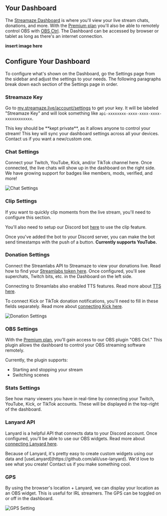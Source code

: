 
## Your Dashboard

The [Streamaze Dashboard](https://streamaze.live/dashboard) is where you'll view your live stream chats, donations, and more. With the [Premium plan](https://my.streamaze.live/account/upgrade) you'll also be able to remotely control OBS with [OBS Ctrl](/connections/obs-ctrl). The Dashboard can be accessed by browser or tablet as long as there's an internet connection.

**insert image here**

## Configure Your Dashboard

To configure what's shown on the Dashboard, go the Settings page from the sidebar and adjust the settings to your needs. The following paragraphs break down each section of the Settings page in order.

### Streamaze Key

Go to [my.streamaze.live/account/settings](https://my.streamaze.live/account/settings) to get your key. It will be labeled "Streamaze Key" and will look something like `api-xxxxxxxx-xxxx-xxxx-xxxx-xxxxxxxxxxxx`.

<Callout emoji="🔐">
    This key should be **kept private**, as it allows anyone to control your stream! This key will sync your dashboard settings across all your devices. Contact us if you want a new/custom one.
</Callout>

### Chat Settings

Connect your Twitch, YouTube, Kick, and/or TikTok channel here. Once connected, the live chats will show up in the dashboard on the right side. We have growing support for badges like members, mods, verified, and more!

![Chat Settings](/images/chat/chat-settings.png)

### Clip Settings

If you want to quickly clip moments from the live stream, you'll need to configure this section.

You'll also need to setup our Discord bot [here](/connections/discord-bot) to use the clip feature.

Once you've added the bot to your Discord server, you can make the bot send timestamps with the push of a button. **Currently supports YouTube.**

### Donation Settings

Connect the Streamlabs API to Streamaze to view your donations live. Read how to find your [Streamlabs token here](/connections/streamlabs-token). Once configured, you'll see superchats, Twitch bits, etc. in the Dashboard on the left side.

Connecting to Streamlabs also enabled TTS features. Read more about [TTS here](/features/text-to-speech).

To connect Kick or TikTok donation notifications, you'll need to fill in these fields separately. Read more about [connecting Kick here](/connections/kick).

![Donation Settings](/images/donations/donation-settings.png)

### OBS Settings

With the [Premium plan](https://my.streamaze.live/upgrade), you'll gain access to our OBS plugin "OBS Ctrl." This plugin allows the dashboard to control your OBS streaming software remotely.

Currently, the plugin supports:

- Starting and stopping your stream
- Switching scenes

### Stats Settings

See how many viewers you have in real-time by connecting your Twitch, YouTube, Kick, or TikTok accounts. These will be displayed in the top-right of the dashboard.

### Lanyard API

Lanyard is a helpful API that connects data to your Discord account. Once configured, you'll be able to use our OBS widgets. Read more about [connecting Lanyard here](/connections/lanyard).

<Callout>
    Because of Lanyard, it's pretty easy to create custom widgets using our data and [useLanyard](https://github.com/alii/use-lanyard). We'd love to see what you create! Contact us if you make something cool.
</Callout>

### GPS

By using the browser's location + Lanyard, we can display your location as an OBS widget. This is useful for IRL streamers. The GPS can be toggled on or off in the dashboard.

![GPS Setting](/images/gps/gps-setting.png)